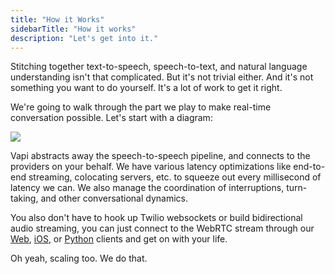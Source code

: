 ```yaml
---
title: "How it Works"
sidebarTitle: "How it works"
description: "Let's get into it."
---
```


Stitching together text-to-speech, speech-to-text, and natural language understanding isn't that complicated. But it's not trivial either. And it's not something you want to do yourself. It's a lot of work to get it right.

We're going to walk through the part we play to make real-time conversation possible. Let's start with a diagram:

<Frame>
  <img src="/images/diagram.png" />
</Frame>

Vapi abstracts away the speech-to-speech pipeline, and connects to the providers on your behalf. We have various latency optimizations like end-to-end streaming, colocating servers, etc. to squeeze out every millisecond of latency we can. We also manage the coordination of interruptions, turn-taking, and other conversational dynamics.

You also don't have to hook up Twilio websockets or build bidirectional audio streaming, you can just connect to the WebRTC stream through our [Web](https://github.com/VapiAI/web), [iOS](https://github.com/VapiAI/ios), or [Python](https://github.com/VapiAI/python) clients and get on with your life.

Oh yeah, scaling too. We do that.
